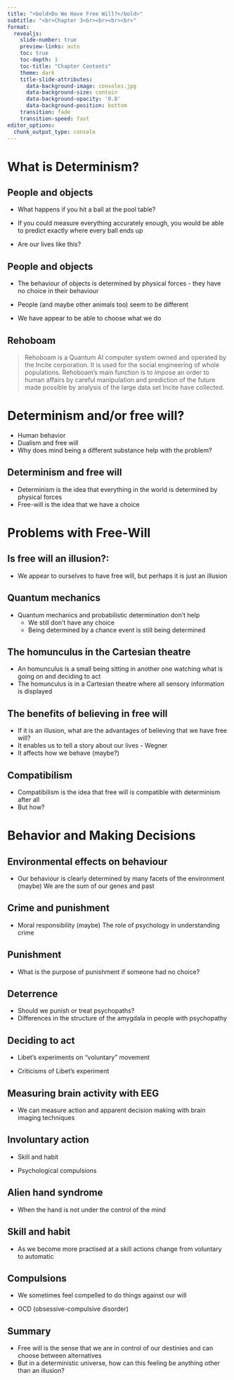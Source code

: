 ```yaml
---
title: "<bold>Do We Have Free Will?</bold>"
subtitle: "<br>Chapter 3<br><br><br><br>"
format: 
  revealjs:
    slide-number: true
    preview-links: auto
    toc: true
    toc-depth: 1
    toc-title: "Chapter Contents"
    theme: dark
    title-slide-attributes:
      data-background-image: consoles.jpg
      data-background-size: contain
      data-background-opacity: '0.8'
      data-background-position: bottom
    transition: fade
    transition-speed: fast
editor_options: 
  chunk_output_type: console
---
```


# What is Determinism?


::: {background-opacity="0.5" background-iframe="" style="text-align: left; margin-top: 1em; auto-play-media: true"}
## [](){preview-link="true" style="text-align: center"}
:::




## People and objects {background-image="pool_sim.gif" background-color="black" background-opacity=0.4}


:::{.fragment}

- What happens if you hit a ball at the pool table?

:::
:::{.fragment}

- If you could measure everything accurately enough, you would be able to predict exactly where every ball ends up
:::

:::{.fragment}

- Are our lives like this?
:::

## People and objects {background-image="pool_sim2.gif" background-color="black" background-opacity=0.3}

:::{.fragment}

- The behaviour of objects is determined by physical forces - they have no choice in their behaviour

:::
:::{.fragment}

- People (and maybe other animals too) seem to be different

:::
:::{.fragment}

- We have appear to be able to choose what we do

:::


## Rehoboam {background-color="black" background-image="Opening-Titles-Rehoboam.jpg" background-size="contain" background-opacity=0.7}

::: {.blockquote}

>Rehoboam is a Quantum AI computer system owned and operated by the Incite corporation. It is used for the social engineering of whole populations.
Rehoboam's main function is to impose an order to human affairs by careful manipulation and prediction of the future made possible by analysis of the large data set Incite have collected.

::: 


# Determinism and/or free will?

- Human behavior
- Dualism and free will
- Why does mind being a different substance help with the problem?

## Determinism and free will

- Determinism is the idea that everything in the world is determined by physical forces
- Free-will is the idea that we have a choice


# Problems with Free-Will

## Is free will an illusion?:

- We appear to ourselves to have free will, but perhaps it is just an illusion


## Quantum mechanics

- Quantum mechanics and probabilistic determination don’t help
   - We still don’t have any choice
   - Being determined by a chance event is still being determined

## The homunculus in the Cartesian theatre

- An homunculus is a small being sitting in another one watching what is going on and deciding to act
- The homunculus is in a Cartesian theatre where all sensory information is displayed

## The benefits of believing in free will

- If it is an illusion, what are the advantages of believing that we have free will?
- It enables us to tell a story about our lives - Wegner
- It affects how we behave (maybe?) 

## Compatibilism

- Compatibilism is the idea that free will is compatible with determinism after all
- But how?

# Behavior and Making Decisions

## Environmental effects on behaviour

- Our behaviour is clearly determined by many facets of the environment
(maybe) We are the sum of our genes and past

## Crime and punishment

- Moral responsibility
(maybe) The role of psychology in understanding crime

## Punishment

- What is the purpose of punishment if someone had no choice?

## Deterrence

- Should we punish or treat psychopaths?
- Differences in the structure of the amygdala in people with psychopathy

## Deciding to act

- Libet's experiments on "voluntary" movement

- Criticisms of Libet's experiment

## Measuring brain activity with EEG

- We can measure action and apparent decision making with brain imaging techniques

## Involuntary action

- Skill and habit

- Psychological compulsions

## Alien hand syndrome

- When the hand is not under the control of the mind

## Skill and habit

- As we become more practised at a skill actions change from voluntary to automatic

## Compulsions

- We sometimes feel compelled to do things against our will

- OCD (obsessive-compulsive disorder)

## Summary

- Free will is the sense that we are in control of our destinies and can choose between alternatives
- But in a deterministic universe, how can this feeling be anything other than an illusion?
